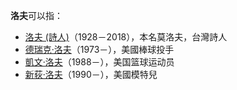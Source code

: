 '''洛夫'''可以指：
* [[洛夫_(詩人)|洛夫 (詩人)]]（1928－2018），本名莫洛夫，台灣詩人
* [[德瑞克·洛夫|德瑞克·洛夫]]（1973－），美國棒球投手
* [[凱文·洛夫|凱文·洛夫]]（1988－），美国篮球运动员
* [[新荻·洛夫|新荻·洛夫]]（1990－），美國模特兒
{{Disambiguation|Cat=二字人名消歧义}}